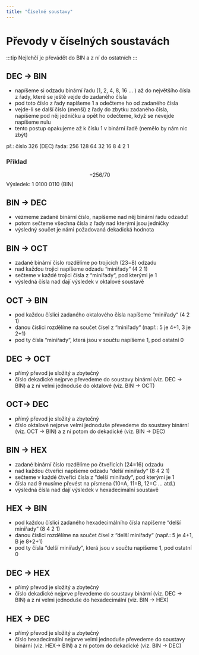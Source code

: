 ```yaml
---
title: "Číselné soustavy"
---
```


# Převody v číselných soustavách

:::tip Nejlehčí je převádět do BIN a z ní do ostatních 
:::

## DEC → BIN
- napíšeme si odzadu binární řadu (1, 2, 4, 8, 16 … ) až do největšího čísla z řady, které se
ještě vejde do zadaného čísla
- pod toto číslo z řady napíšeme 1 a odečteme ho od zadaného čísla
- vejde-li se další číslo (menší) z řady do zbytku zadaného čísla, napíšeme pod něj jedničku a
opět ho odečteme, když se nevejde napíšeme nulu
- tento postup opakujeme až k číslu 1 v binární řadě (nemělo by nám nic zbýt)

př.: číslo 326 (DEC) 
řada: 256 128 64 32 16 8 4 2 1
### Příklad
$$
-256/70
$$
Výsledek: 1 0100 0110 (BIN)

## BIN → DEC
- vezmeme zadané binární číslo, napíšeme nad něj binární řadu odzadu!
- potom sečteme všechna čísla z řady nad kterými jsou jedničky
- výsledný součet je námi požadovaná dekadická hodnota

## BIN → OCT
- zadané binární číslo rozdělíme po trojicích (23=8) odzadu
- nad každou trojici napíšeme odzadu “miniřady“ (4 2 1)
- sečteme v každé trojici čísla z “miniřady“, pod kterými je 1
- výsledná čísla nad dají výsledek v oktalové soustavě

## OCT → BIN
- pod každou číslici zadaného oktalového čísla napíšeme “miniřady“ (4 2 1)
- danou číslici rozdělíme na součet čísel z “miniřady“ (např.: 5 je 4+1, 3 je 2+1)
- pod ty čísla “miniřady“, která jsou v součtu napíšeme 1, pod ostatní 0

## DEC → OCT
- přímý převod je složitý a zbytečný
- číslo dekadické nejprve převedeme do soustavy binární (viz. DEC → BIN) a z ní velmi
jednoduše do oktalové (viz. BIN → OCT)
## OCT→ DEC
- přímý převod je složitý a zbytečný
- číslo oktalové nejprve velmi jednoduše převedeme do soustavy binární (viz. OCT → BIN) a
z ní potom do dekadické (viz. BIN → DEC)
## BIN → HEX
- zadané binární číslo rozdělíme po čtveřicích (24=16) odzadu
- nad každou čtveřici napíšeme odzadu “delší miniřady“ (8 4 2 1)
- sečteme v každé čtveřici čísla z “delší miniřady“, pod kterými je 1
- čísla nad 9 musíme převést na písmena (10=A, 11=B, 12=C … atd.)
- výsledná čísla nad dají výsledek v hexadecimální soustavě

## HEX → BIN
- pod každou číslici zadaného hexadecimálního čísla napíšeme “delší miniřady“ (8 4 2 1)
- danou číslici rozdělíme na součet čísel z “delší miniřady“ (např.: 5 je 4+1, B je 8+2+1)
- pod ty čísla “delší miniřady“, která jsou v součtu napíšeme 1, pod ostatní 0

## DEC → HEX
- přímý převod je složitý a zbytečný
- číslo dekadické nejprve převedeme do soustavy binární (viz. DEC → BIN) a z ní velmi
jednoduše do hexadecimální (viz. BIN → HEX)
## HEX → DEC
- přímý převod je složitý a zbytečný
- číslo hexadecimální nejprve velmi jednoduše převedeme do soustavy binární (viz. HEX→
BIN) a z ní potom do dekadické (viz. BIN → DEC)